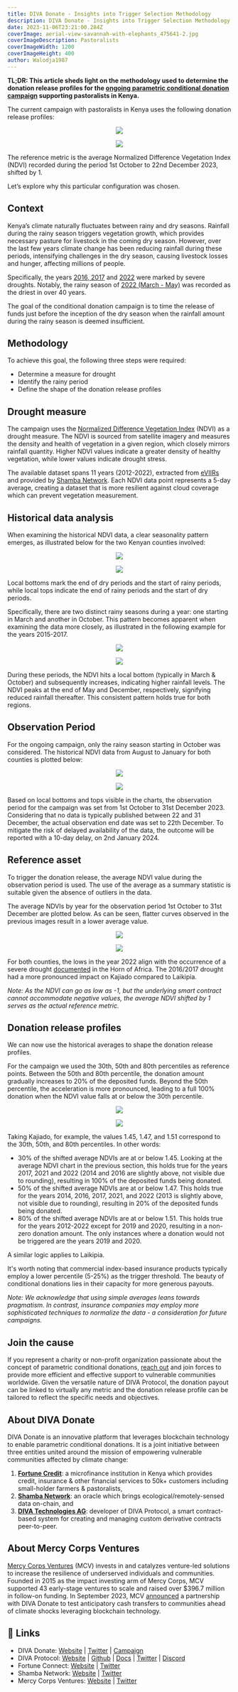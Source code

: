 ```yaml
---
title: DIVA Donate - Insights into Trigger Selection Methodology
description: DIVA Donate - Insights into Trigger Selection Methodology
date: 2023-11-06T23:21:00.284Z
coverImage: aerial-view-savannah-with-elephants_475641-2.jpg
coverImageDescription: Pastoralists
coverImageWidth: 1200
coverImageHeight: 400
author: Walodja1987
---
```


**TL;DR: This article sheds light on the methodology used to determine the donation release profiles for the [**ongoing parametric conditional donation campaign**](https://www.divadonate.xyz/campaign/pastoralists-mcv) 
supporting pastoralists in Kenya.**

The current campaign with pastoralists in Kenya uses the following donation release profiles:

<p align="center">
  <img src="/images/posts/payoff_profile_laikipia.jpg" />
</p>

<p align="center">
  <img src="/images/posts/payoff_profile_kajiado.jpg" />
</p>

The reference metric is the average Normalized Difference Vegetation Index (NDVI) recorded during the period 1st October to 22nd December 2023, shifted by 1.

Let’s explore why this particular configuration was chosen.

## Context

Kenya’s climate naturally fluctuates between rainy and dry seasons. Rainfall during the rainy season triggers vegetation growth, which provides necessary pasture 
for livestock in the coming dry season. However, over the last few years climate change has been reducing rainfall during these periods, 
intensifying challenges in the dry season, causing livestock losses and hunger, affecting millions of people.

Specifically, the years [2016, 2017](https://fews.net/sites/default/files/documents/reports/FEWS_NET_Horn_of_Africa_June%202017_Drought_Map_Book.pdf) and [2022](https://earthobservatory.nasa.gov/images/150712/worst-drought-on-record-parches-horn-of-africa) 
were marked by severe droughts. Notably, the rainy season of [2022 (March - May)](https://www.reuters.com/world/africa/drought-threatens-starvation-horn-africa-un-agencies-say-2022-05-31/) was recorded as the driest in over 40 years.

The goal of the conditional donation campaign is to time the release of funds just before the inception of the dry season when the rainfall amount during the rainy season is deemed insufficient.

## Methodology

To achieve this goal, the following three steps were required:
* Determine a measure for drought
* Identify the rainy period
* Define the shape of the donation release profiles

## Drought measure

The campaign uses the [Normalized Difference Vegetation Index](https://de.wikipedia.org/wiki/Normalized_Difference_Vegetation_Index) (NDVI) as a drought measure. 
The NDVI is sourced from satellite imagery and measures the density and health of vegetation in a given region, which closely mirrors rainfall quantity. Higher NDVI values 
indicate a greater density of healthy vegetation, while lower values indicate drought stress.

The available dataset spans 11 years (2012-2022), extracted from [eVIIRs](https://www.usgs.gov/centers/eros/science/usgs-eros-archive-vegetation-monitoring-eros-visible-infrared-imaging) 
and provided by [Shamba Network](https://shamba.network/). Each NDVI data point represents a 5-day average, creating a dataset that is more resilient against cloud coverage which can prevent vegetation measurement.

## Historical data analysis

When examining the historical NDVI data, a clear seasonality pattern emerges, as illustrated below for the two Kenyan counties involved:

<p align="center">
  <img src="/images/posts/historical_ndvi_laikpia.png" />
</p>

<p align="center">
  <img src="/images/posts/historical_ndvi_kajiado.png" />
</p>

Local bottoms mark the end of dry periods and the start of rainy periods, while local tops indicate the end of rainy periods and the start of dry periods. 

Specifically, there are two distinct rainy seasons during a year: one starting in March and another in October. This pattern becomes apparent when 
examining the data more closely, as illustrated in the following example for the years 2015-2017.

<p align="center">
  <img src="/images/posts/historical_ndvi_laikipia_2015_2017.png" />
</p>

<p align="center">
  <img src="/images/posts/historical_ndvi_kajiado_2015_2017.png" />
</p>

During these periods, the NDVI hits a local bottom (typically in March & October) and subsequently increases, indicating higher rainfall levels. The NDVI peaks at the end of 
May and December, respectively, signifying reduced rainfall thereafter. This consistent pattern holds true for both regions.

## Observation Period

For the ongoing campaign, only the rainy season starting in October was considered. The historical NDVI data from August to January for both counties is plotted below:

<p align="center">
  <img src="/images/posts/historical_ndvi_aug_jan_laikpia.png" />
</p>

<p align="center">
  <img src="/images/posts/historical_ndvi_aug_jan_kajiado.png" />
</p>

Based on local bottoms and tops visible in the charts, the observation period for the campaign was set from 1st October to 31st December 2023. Considering that no data is typically 
published between 22 and 31 December, the actual observation end date was set to 22th December. To mitigate the risk of delayed availability of the data, the outcome will be reported with a 10-day delay, 
on 2nd January 2024.

## Reference asset

To trigger the donation release, the average NDVI value during the observation period is used. The use of the average as a summary statistic is suitable given 
the absence of outliers in the data.

The average NDVIs by year for the observation period 1st October to 31st December are plotted below. As can be seen, flatter curves observed in the previous 
images result in a lower average value.

<p align="center">
  <img src="/images/posts/average_ndvi_laikpia.png" />
</p>

<p align="center">
  <img src="/images/posts/average_ndvi_kajiado.png" />
</p>

For both counties, the lows in the year 2022 align with the occurrence of a severe drought [documented](https://earthobservatory.nasa.gov/images/150712/worst-drought-on-record-parches-horn-of-africa) in the Horn of Africa. 
The 2016/2017 drought had a more pronounced impact on Kajiado compared to Laikipia.

_Note: As the NDVI can go as low as -1, but the underlying smart contract cannot accommodate negative values, the average NDVI shifted by 1 
serves as the actual reference metric._

## Donation release profiles 

We can now use the historical averages to shape the donation release profiles. 

For the campaign we used the 30th, 50th and 80th percentiles as reference points. Between the 50th and 80th percentile, 
the donation amount gradually increases to 20% of the deposited funds. Beyond the 50th percentile, the acceleration is more 
pronounced, leading to a full 100% donation when the NDVI value falls at or below the 30th percentile. 

<p align="center">
  <img src="/images/posts/payoff_profile_laikipia.jpg" />
</p>

<p align="center">
  <img src="/images/posts/payoff_profile_kajiado.jpg" />
</p>

Taking Kajiado, for example, the values 1.45, 1.47, and 1.51 correspond to the 30th, 50th, and 80th percentiles. In other words:
* 30% of the shifted average NDVIs are at or below 1.45. Looking at the average NDVI chart in the previous section, this holds true for the years 2017, 2021 
and 2022 (2014 and 2016 are slightly above, not visible due to rounding), resulting in 100% of the deposited funds being donated.
* 50% of the shifted average NDVIs are at or below 1.47. This holds true for the years 2014, 2016, 2017, 2021, and 2022 
(2013 is slightly above, not visible due to rounding), resulting in 20% of the deposited funds being donated.
* 80% of the shifted average NDVIs are at or below 1.51. This holds true for the years 2012-2022 except for 2019 and 2020, 
resulting in a non-zero donation amount. The only instances where a donation would not be triggered are the years 2019 and 2020.

A similar logic applies to Laikipia. 

It's worth noting that commercial index-based insurance products typically employ a lower percentile (5-25%) as the trigger threshold. 
The beauty of conditional donations lies in their capacity for more generous payouts.

_Note: We acknowledge that using simple averages leans towards pragmatism. In contrast, insurance companies may employ more 
sophisticated techniques to normalize the data - a consideration for future campaigns._

## Join the cause

If you represent a charity or non-profit organization passionate about the concept of parametric conditional donations, [reach 
out](http://wladimir.weinbender@divadonate.xyz) and join forces to provide more efficient and effective support to vulnerable communities worldwide. Given the versatile 
nature of DIVA Protocol, the donation payout can be linked to virtually any metric and the donation release profile can be 
tailored to reflect the specific needs and objectives.

## About DIVA Donate

DIVA Donate is an innovative platform that leverages blockchain technology to enable parametric conditional donations. It is a 
joint initiative between three entities united around the mission of empowering vulnerable communities affected by climate change:
1. [**Fortune Credit**](https://fortunecredit.co.ke/): a microfinance institution in Kenya which provides credit, insurance & other financial services to 50k+ customers including small-holder farmers & pastoralists,
2. [**Shamba Network**](https://shamba.network/): an oracle which brings ecological/remotely-sensed data on-chain, and
3. [**DIVA Technologies AG**](https://www.divaprotocol.io/): developer of DIVA Protocol, a smart contract-based system for creating and managing custom derivative contracts peer-to-peer.

## About Mercy Corps Ventures

[Mercy Corps Ventures](https://www.mercycorps.org/what-we-do/ventures) (MCV) invests in and catalyzes venture-led solutions to increase the resilience of underserved individuals and communities. 
Founded in 2015 as the impact investing arm of Mercy Corps, MCV supported 43 early-stage ventures to scale and raised over $396.7 million 
in follow-on funding. In September 2023, MCV [announced](https://agfundernews.com/mercy-corps-ventures-pilots-the-blockchain-to-get-cash-transfers-to-communities-ahead-of-climate-shock) 
a partnership with DIVA Donate to test anticipatory cash transfers to communities ahead of climate shocks leveraging blockchain technology.

## 🔗 Links

* DIVA Donate: [Website](https://www.divadonate.xyz/) | [Twitter](https://twitter.com/DIVADonate_xyz) | [Campaign](https://www.divadonate.xyz/campaign/pastoralists-mcv) 
* DIVA Protocol: [Website](https://www.divaprotocol.io/) | [Github](https://github.com/divaprotocol/diva-protocol-v1) | [Docs](https://docs.divaprotocol.io/) | [Twitter](https://twitter.com/divaprotocol_io) | [Discord](https://discord.gg/8fAvUspmv3)
* Fortune Connect: [Website](https://fortunecredit.co.ke/) | [Twitter](https://twitter.com/fortuneconnectk)
* Shamba Network: [Website](https://shamba.network/) | [Twitter](https://twitter.com/shambanetwork)
* Mercy Corps Ventures: [Website](https://www.mercycorps.org/what-we-do/ventures) | [Twitter](https://twitter.com/MCSocialVenture)



